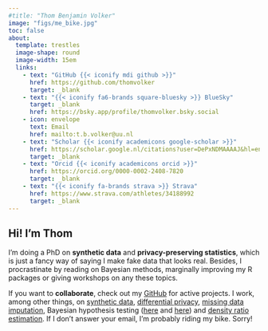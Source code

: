 ```yaml
---
#title: "Thom Benjamin Volker"
image: "figs/me_bike.jpg"
toc: false
about:
  template: trestles
  image-shape: round
  image-width: 15em
  links: 
    - text: "GitHub {{< iconify mdi github >}}"
      href: https://github.com/thomvolker
      target: _blank
    - text: "{{< iconify fa6-brands square-bluesky >}} BlueSky"
      target: _blank
      href: https://bsky.app/profile/thomvolker.bsky.social
    - icon: envelope
      text: Email
      href: mailto:t.b.volker@uu.nl
    - text: "Scholar {{< iconify academicons google-scholar >}}"
      href: https://scholar.google.nl/citations?user=DePxNDMAAAAJ&hl=en&oi=ao
      target: _blank
    - text: "Orcid {{< iconify academicons orcid >}}"
      href: https://orcid.org/0000-0002-2408-7820
      target: _blank
    - text: "{{< iconify fa-brands strava >}} Strava" 
      href: https://www.strava.com/athletes/34188992
      target: _blank
---
```


## Hi! I'm Thom

I'm doing a PhD on **synthetic data** and **privacy-preserving statistics**, which is just a fancy way of saying I make fake data that looks real. 
Besides, I procrastinate by reading on Bayesian methods, marginally improving my R packages or giving workshops on any these topics.

If you want to **collaborate**, check out my [GitHub](https://github.com/thomvolker){target="_blank"} for active projects.
I work, among other things, on [synthetic data](https://github.com/thomvolker/Synthemice), [differential privacy](https://gist.github.com/thomvolker/13fe1b3efb1988ab4ecb2a9664534f36), [missing data imputation](https://amices.org/mice), Bayesian hypothesis testing ([here](https://psycnet.apa.org/fulltext/2024-05522-001.html) and [here](https://thomvolker.github.io/bf-power-ttest/bayes-ttest-power.html)) and [density ratio estimation](https://thomvolker.github.io/densityratio){target="_blank"}. 
If I don't answer your email, I'm probably riding my bike. Sorry!
